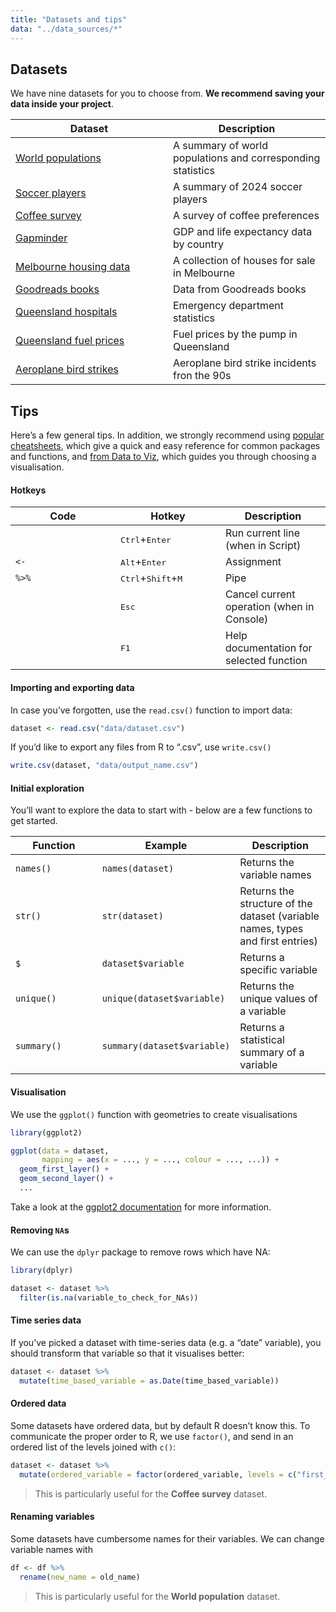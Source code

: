 ```yaml
---
title: "Datasets and tips"
data: "../data_sources/*"
---
```


## Datasets

We have nine datasets for you to choose from. **We recommend saving your data inside your project**.

| Dataset | Description |
| --- | --- |
| [World populations](../data_sources/population.csv) | A summary of world populations and corresponding statistics | 
| [Soccer players](../data_sources/Players2024.csv) | A summary of 2024 soccer players |
| [Coffee survey](../data_sources/coffee_survey.csv) | A survey of coffee preferences | 
| [Gapminder](../data_sources/gapminder.csv) | GDP and life expectancy data by country |
| [Melbourne housing data](../data_sources/melb_data.csv) | A collection of houses for sale in Melbourne | 
| [Goodreads books](../data_sources/books.csv) | Data from Goodreads books |
| [Queensland hospitals](../data_sources/hospital_data.csv) | Emergency department statistics |
| [Queensland fuel prices](../data_sources/qld_fuel.csv) | Fuel prices by the pump in Queensland | 
| [Aeroplane bird strikes](../data_sources/birds_strikes.csv) | Aeroplane bird strike incidents fron the 90s| 

## Tips

Here's a few general tips. In addition, we strongly recommend using [popular cheatsheets](https://rstudio.github.io/cheatsheets/), which give a quick and easy reference for common packages and functions, and [from Data to Viz](https://www.data-to-viz.com/), which guides you through choosing a visualisation.

#### Hotkeys
| Code | Hotkey | Description |
| --- | --- | --- |
|  | <kbd>Ctrl</kbd>+<kbd>Enter</kbd> | Run current line (when in Script) |
| `<-` | <kbd>Alt</kbd>+<kbd>Enter</kbd> | Assignment |
| `%>%` | <kbd>Ctrl</kbd>+<kbd>Shift</kbd>+<kbd>M</kbd> | Pipe |
|  | <kbd>Esc</kbd> | Cancel current operation (when in Console) |
|  | <kbd>F1</kbd> | Help documentation for selected function |

#### Importing and exporting data
In case you've forgotten, use the `read.csv()` function to import data:

```r
dataset <- read.csv("data/dataset.csv")
```

If you'd like to export any files from R to ".csv", use `write.csv()`

```r
write.csv(dataset, "data/output_name.csv")
```

#### Initial exploration
You'll want to explore the data to start with - below are a few functions to get started.

| Function | Example | Description |
| --- | --- | --- |
| `names()` | `names(dataset)` | Returns the variable names | 
| `str()` | `str(dataset)` | Returns the structure of the dataset (variable names, types and first entries) | 
| `$` | `dataset$variable` | Returns a specific variable |
| `unique()` | `unique(dataset$variable)` | Returns the unique values of a variable |
| `summary()` | `summary(dataset$variable)` | Returns a statistical summary of a variable |

#### Visualisation
We use the `ggplot()` function with geometries to create visualisations

```r
library(ggplot2)

ggplot(data = dataset,
       mapping = aes(x = ..., y = ..., colour = ..., ...)) +
  geom_first_layer() + 
  geom_second_layer() + 
  ...
```

Take a look at the [ggplot2 documentation](https://ggplot2.tidyverse.org/) for more information.

#### Removing `NA`s

We can use the `dplyr` package to remove rows which have NA:

```r
library(dplyr)

dataset <- dataset %>%
  filter(is.na(variable_to_check_for_NAs))
```

#### Time series data
If you've picked a dataset with time-series data (e.g. a "date" variable), you should transform that variable so that it visualises better:

```r
dataset <- dataset %>%
  mutate(time_based_variable = as.Date(time_based_variable))
```

#### Ordered data
Some datasets have ordered data, but by default R doesn't know this. To communicate the proper order to R, we use `factor()`, and send in an ordered list of the levels joined with `c()`:

```r
dataset <- dataset %>%
  mutate(ordered_variable = factor(ordered_variable, levels = c("first_val", "second_val", ... )))
```

> This is particularly useful for the **Coffee survey** dataset.

#### Renaming variables
Some datasets have cumbersome names for their variables. We can change variable names with

```r
df <- df %>% 
  rename(new_name = old_name)
```

> This is particularly useful for the **World population** dataset.